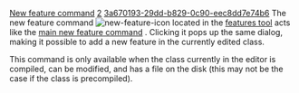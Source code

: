 [[Property:title|New feature command]]
[[Property:weight|2]]
[[Property:uuid|3a670193-29dd-b829-0c90-eec8dd7e74b6]]
The new feature command  [[Image:new-feature-icon]] located in the [[Features tool|features tool]]  acts like the [[New feature dialog|main new feature command]] . Clicking it pops up the same dialog, making it possible to add a new feature in the currently edited class. 

This command is only available when the class currently in the editor is compiled, can be modified, and has a file on the disk (this may not be the case if the class is precompiled).

